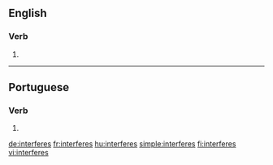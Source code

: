 ==English==

===Verb===
{{head|en|verb form}}

# {{en-third-person singular of|interfere}}

----

==Portuguese==

===Verb===
{{pt-verb-form}}

# {{inflection of|interferir||2|s|pres|indc|lang=pt}}

[[de:interferes]]
[[fr:interferes]]
[[hu:interferes]]
[[simple:interferes]]
[[fi:interferes]]
[[vi:interferes]]